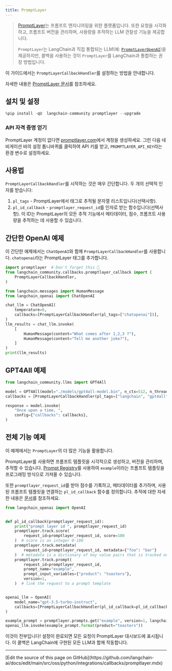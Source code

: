 ```yaml
---
title: PromptLayer
---
```


>[PromptLayer](https://docs.promptlayer.com/introduction)는 프롬프트 엔지니어링을 위한 플랫폼입니다. 또한 요청을 시각화하고, 프롬프트 버전을 관리하며, 사용량을 추적하는 LLM 관찰성 기능을 제공합니다.
>
>`PromptLayer`는 LangChain과 직접 통합되는 LLM(예: [`PromptLayerOpenAI`](/oss/python/integrations/llms/promptlayer_openai))을 제공하지만, 콜백을 사용하는 것이 `PromptLayer`를 LangChain과 통합하는 권장 방법입니다.

이 가이드에서는 `PromptLayerCallbackHandler`를 설정하는 방법을 안내합니다.

자세한 내용은 [PromptLayer 문서](https://docs.promptlayer.com/languages/langchain)를 참조하세요.

## 설치 및 설정

```python
%pip install -qU  langchain-community promptlayer --upgrade
```

### API 자격 증명 얻기

PromptLayer 계정이 없다면 [promptlayer.com](https://www.promptlayer.com)에서 계정을 생성하세요. 그런 다음 네비게이션 바의 설정 톱니바퀴를 클릭하여 API 키를 받고,
`PROMPTLAYER_API_KEY`라는 환경 변수로 설정하세요.

## 사용법

`PromptLayerCallbackHandler`를 시작하는 것은 매우 간단합니다. 두 개의 선택적 인자를 받습니다:

1. `pl_tags` - PromptLayer에서 태그로 추적될 문자열 리스트입니다(선택사항).
2. `pl_id_callback` - `promptlayer_request_id`를 인자로 받는 함수입니다(선택사항). 이 ID는 PromptLayer의 모든 추적 기능에서 메타데이터, 점수, 프롬프트 사용량을 추적하는 데 사용할 수 있습니다.

## 간단한 OpenAI 예제

이 간단한 예제에서는 `ChatOpenAI`와 함께 `PromptLayerCallbackHandler`를 사용합니다. `chatopenai`라는 PromptLayer 태그를 추가합니다.

```python
import promptlayer  # Don't forget this 🍰
from langchain_community.callbacks.promptlayer_callback import (
    PromptLayerCallbackHandler,
)
```

```python
from langchain.messages import HumanMessage
from langchain_openai import ChatOpenAI

chat_llm = ChatOpenAI(
    temperature=0,
    callbacks=[PromptLayerCallbackHandler(pl_tags=["chatopenai"])],
)
llm_results = chat_llm.invoke(
    [
        HumanMessage(content="What comes after 1,2,3 ?"),
        HumanMessage(content="Tell me another joke?"),
    ]
)
print(llm_results)
```

## GPT4All 예제

```python
from langchain_community.llms import GPT4All

model = GPT4All(model="./models/gpt4all-model.bin", n_ctx=512, n_threads=8)
callbacks = [PromptLayerCallbackHandler(pl_tags=["langchain", "gpt4all"])]

response = model.invoke(
    "Once upon a time, ",
    config={"callbacks": callbacks},
)
```

## 전체 기능 예제

이 예제에서는 `PromptLayer`의 더 많은 기능을 활용합니다.

PromptLayer를 사용하면 프롬프트 템플릿을 시각적으로 생성하고, 버전을 관리하며, 추적할 수 있습니다. [Prompt Registry](https://docs.promptlayer.com/features/prompt-registry)를 사용하여 `example`이라는 프롬프트 템플릿을 프로그래밍 방식으로 가져올 수 있습니다.

또한 `promptlayer_request_id`를 받아 점수를 기록하고, 메타데이터를 추가하며, 사용된 프롬프트 템플릿을 연결하는 `pl_id_callback` 함수를 정의합니다. 추적에 대한 자세한 내용은 [문서](https://docs.promptlayer.com/features/prompt-history/request-id)를 참조하세요.

```python
from langchain_openai import OpenAI


def pl_id_callback(promptlayer_request_id):
    print("prompt layer id ", promptlayer_request_id)
    promptlayer.track.score(
        request_id=promptlayer_request_id, score=100
    )  # score is an integer 0-100
    promptlayer.track.metadata(
        request_id=promptlayer_request_id, metadata={"foo": "bar"}
    )  # metadata is a dictionary of key value pairs that is tracked on PromptLayer
    promptlayer.track.prompt(
        request_id=promptlayer_request_id,
        prompt_name="example",
        prompt_input_variables={"product": "toasters"},
        version=1,
    )  # link the request to a prompt template


openai_llm = OpenAI(
    model_name="gpt-3.5-turbo-instruct",
    callbacks=[PromptLayerCallbackHandler(pl_id_callback=pl_id_callback)],
)

example_prompt = promptlayer.prompts.get("example", version=1, langchain=True)
openai_llm.invoke(example_prompt.format(product="toasters"))
```

이것이 전부입니다! 설정이 완료되면 모든 요청이 PromptLayer 대시보드에 표시됩니다.
이 콜백은 LangChain에 구현된 모든 LLM과 함께 작동합니다.

---

<Callout icon="pen-to-square" iconType="regular">
  [Edit the source of this page on GitHub](https://github.com/langchain-ai/docs/edit/main/src/oss/python/integrations/callbacks/promptlayer.mdx)
</Callout>
